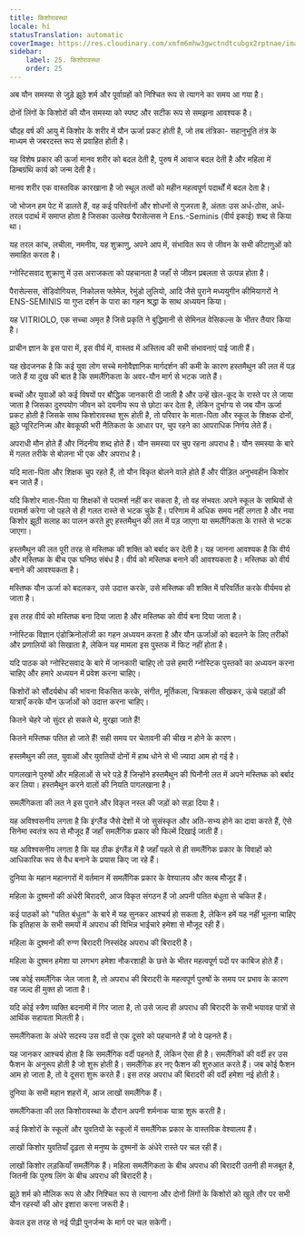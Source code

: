 ```yaml
---
title: किशोरावस्था
locale: hi
statusTranslation: automatic
coverImage: https://res.cloudinary.com/xmfm6mhw3gwctndtcubgx2rptnae/image/upload/v1740337243/small_cover_educacion_fundamental_a051170f1c.webp
sidebar:
    label: 25. किशोरावस्था
    order: 25
---
```

अब यौन समस्या से जुड़े झूठे शर्म और पूर्वाग्रहों को निश्चित रूप से त्यागने का समय आ गया है।

दोनों लिंगों के किशोरों की यौन समस्या को स्पष्ट और सटीक रूप से समझना आवश्यक है।

चौदह वर्ष की आयु में किशोर के शरीर में यौन ऊर्जा प्रकट होती है, जो तब तंत्रिका- सहानुभूति तंत्र के माध्यम से जबरदस्त रूप से प्रवाहित होती है।

यह विशेष प्रकार की ऊर्जा मानव शरीर को बदल देती है, पुरुष में आवाज बदल देती है और महिला में डिम्बग्रंथि कार्य को जन्म देती है।

मानव शरीर एक वास्तविक कारखाना है जो स्थूल तत्वों को महीन महत्वपूर्ण पदार्थों में बदल देता है।

जो भोजन हम पेट में डालते हैं, वह कई परिवर्तनों और शोधनों से गुजरता है, अंततः उस अर्ध-ठोस, अर्ध-तरल पदार्थ में समाप्त होता है जिसका उल्लेख पैरासेल्सस ने Ens.-Seminis (वीर्य इकाई) शब्द से किया था।

यह तरल कांच, लचीला, नमनीय, यह शुक्राणु, अपने आप में, संभावित रूप से जीवन के सभी कीटाणुओं को समाहित करता है।

ग्नोस्टिसवाद शुक्राणु में उस अराजकता को पहचानता है जहाँ से जीवन प्रबलता से उत्पन्न होता है।

पैरासेल्सस, सेंडिवोगियस, निकोलस फ्लेमेल, रेमुंडो लुलियो, आदि जैसे पुराने मध्ययुगीन कीमियागरों ने ENS-SEMINIS या गुप्त दर्शन के पारा का गहन श्रद्धा के साथ अध्ययन किया।

यह VITRIOLO, एक सच्चा अमृत है जिसे प्रकृति ने बुद्धिमानी से सेमिनल वेसिकल्स के भीतर तैयार किया है।

प्राचीन ज्ञान के इस पारा में, इस वीर्य में, वास्तव में अस्तित्व की सभी संभावनाएं पाई जाती हैं।

यह खेदजनक है कि कई युवा लोग सच्चे मनोवैज्ञानिक मार्गदर्शन की कमी के कारण हस्तमैथुन की लत में पड़ जाते हैं या दुख की बात है कि समलैंगिकता के अवर-यौन मार्ग से भटक जाते हैं।

बच्चों और युवाओं को कई विषयों पर बौद्धिक जानकारी दी जाती है और उन्हें खेल-कूद के रास्ते पर ले जाया जाता है जिसका दुरुपयोग जीवन को दयनीय रूप से छोटा कर देता है, लेकिन दुर्भाग्य से जब यौन ऊर्जा प्रकट होती है जिसके साथ किशोरावस्था शुरू होती है, तो परिवार के माता-पिता और स्कूल के शिक्षक दोनों, झूठे प्यूरिटनिज्म और बेवकूफी भरी नैतिकता के आधार पर, चुप रहने का आपराधिक निर्णय लेते हैं।

अपराधी मौन होते हैं और निंदनीय शब्द होते हैं। यौन समस्या पर चुप रहना अपराध है। यौन समस्या के बारे में गलत तरीके से बोलना भी एक और अपराध है।

यदि माता-पिता और शिक्षक चुप रहते हैं, तो यौन विकृत बोलने वाले होते हैं और पीड़ित अनुभवहीन किशोर बन जाते हैं।

यदि किशोर माता-पिता या शिक्षकों से परामर्श नहीं कर सकता है, तो वह संभवतः अपने स्कूल के साथियों से परामर्श करेगा जो पहले से ही गलत रास्ते से भटक चुके हैं। परिणाम में अधिक समय नहीं लगता है और नया किशोर झूठी सलाह का पालन करते हुए हस्तमैथुन की लत में पड़ जाएगा या समलैंगिकता के रास्ते से भटक जाएगा।

हस्तमैथुन की लत पूरी तरह से मस्तिष्क की शक्ति को बर्बाद कर देती है। यह जानना आवश्यक है कि वीर्य और मस्तिष्क के बीच एक घनिष्ठ संबंध है। वीर्य को मस्तिष्क बनाने की आवश्यकता है। मस्तिष्क को वीर्य बनाने की आवश्यकता है।

मस्तिष्क यौन ऊर्जा को बदलकर, उसे उदात्त करके, उसे मस्तिष्क की शक्ति में परिवर्तित करके वीर्यमय हो जाता है।

इस तरह वीर्य को मस्तिष्क बना दिया जाता है और मस्तिष्क को वीर्य बना दिया जाता है।

ग्नोस्टिक विज्ञान एंडोक्रिनोलॉजी का गहन अध्ययन करता है और यौन ऊर्जाओं को बदलने के लिए तरीकों और प्रणालियों को सिखाता है, लेकिन यह मामला इस पुस्तक में फिट नहीं होता है।

यदि पाठक को ग्नोस्टिसवाद के बारे में जानकारी चाहिए तो उसे हमारी ग्नोस्टिक पुस्तकों का अध्ययन करना चाहिए और हमारे अध्ययन में प्रवेश करना चाहिए।

किशोरों को सौंदर्यबोध की भावना विकसित करके, संगीत, मूर्तिकला, चित्रकला सीखकर, ऊंचे पहाड़ों की यात्राएँ करके यौन ऊर्जाओं को उदात्त करना चाहिए।

कितने चेहरे जो सुंदर हो सकते थे, मुरझा जाते हैं!

कितने मस्तिष्क पतित हो जाते हैं! सही समय पर चेतावनी की चीख न होने के कारण।

हस्तमैथुन की लत, युवाओं और युवतियों दोनों में हाथ धोने से भी ज्यादा आम हो गई है।

पागलखाने पुरुषों और महिलाओं से भरे पड़े हैं जिन्होंने हस्तमैथुन की घिनौनी लत में अपने मस्तिष्क को बर्बाद कर लिया। हस्तमैथुन करने वालों की नियति पागलखाना है।

समलैंगिकता की लत ने इस पुराने और विकृत नस्ल की जड़ों को सड़ा दिया है।

यह अविश्वसनीय लगता है कि इंग्लैंड जैसे देशों में जो सुसंस्कृत और अति-सभ्य होने का दावा करते हैं, ऐसे सिनेमा स्वतंत्र रूप से मौजूद हैं जहाँ समलैंगिक प्रकार की फिल्में दिखाई जाती हैं।

यह अविश्वसनीय लगता है कि यह ठीक इंग्लैंड में है जहाँ पहले से ही समलैंगिक प्रकार के विवाहों को आधिकारिक रूप से वैध बनाने के प्रयास किए जा रहे हैं।

दुनिया के महान महानगरों में वर्तमान में समलैंगिक प्रकार के वेश्यालय और क्लब मौजूद हैं।

महिला के दुश्मनों की अंधेरी बिरादरी, आज विकृत संगठन हैं जो अपनी पतित बंधुता से चकित हैं।

कई पाठकों को "पतित बंधुता" के बारे में यह सुनकर आश्चर्य हो सकता है, लेकिन हमें यह नहीं भूलना चाहिए कि इतिहास के सभी समयों में अपराध की विभिन्न भाईचारे हमेशा से मौजूद रही हैं।

महिला के दुश्मनों की रुग्ण बिरादरी निस्संदेह अपराध की बिरादरी है।

महिला के दुश्मन हमेशा या लगभग हमेशा नौकरशाही के छत्ते के भीतर महत्वपूर्ण पदों पर काबिज होते हैं।

जब कोई समलैंगिक जेल जाता है, तो अपराध की बिरादरी के महत्वपूर्ण पुरुषों के समय पर प्रभाव के कारण वह जल्द ही मुक्त हो जाता है।

यदि कोई स्त्रैण व्यक्ति बदनामी में गिर जाता है, तो उसे जल्द ही अपराध की बिरादरी के सभी भयावह पात्रों से आर्थिक सहायता मिलती है।

समलैंगिकता के अंधेरे सदस्य उस वर्दी से एक दूसरे को पहचानते हैं जो वे पहनते हैं।

यह जानकर आश्चर्य होता है कि समलैंगिक वर्दी पहनते हैं, लेकिन ऐसा ही है। समलैंगिकों की वर्दी हर उस फैशन के अनुरूप होती है जो शुरू होती है। समलैंगिक हर नए फैशन की शुरुआत करते हैं। जब कोई फैशन आम हो जाता है, तो वे दूसरा शुरू करते हैं। इस तरह अपराध की बिरादरी की वर्दी हमेशा नई होती है।

दुनिया के सभी महान शहरों में, आज लाखों समलैंगिक हैं।

समलैंगिकता की लत किशोरावस्था के दौरान अपनी शर्मनाक यात्रा शुरू करती है।

कई किशोरों के स्कूलों और युवतियों के स्कूलों में समलैंगिक प्रकार के वास्तविक वेश्यालय हैं।

लाखों किशोर युवतियाँ दृढ़ता से मनुष्य के दुश्मनों के अंधेरे रास्ते पर चल रही हैं।

लाखों किशोर लड़कियाँ समलैंगिक हैं। महिला समलैंगिकता के बीच अपराध की बिरादरी उतनी ही मजबूत है, जितनी कि पुरुष लिंग के बीच अपराध की बिरादरी है।

झूठे शर्म को मौलिक रूप से और निश्चित रूप से त्यागना और दोनों लिंगों के किशोरों को खुले तौर पर सभी यौन रहस्यों की ओर इशारा करना जरूरी है।

केवल इस तरह से नई पीढ़ी पुनर्जन्म के मार्ग पर चल सकेगी।
